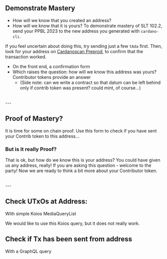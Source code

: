 
## Demonstrate Mastery
- How will we know that you created an address?
- How will we know that it is yours?
To demonstrate mastery of SLT 102.2, send your PPBL 2023 to the new address you generated with `cardano-cli`.

If you feel uncertain about doing this, try sending just a few `tAda` first. Then, look for your address on [Cardanoscan Preprod](https://preprod.cardanoscan.io), to confirm that the transaction worked.

- On the front end, a confirmation form
- Which raises the question: how will we know this address was yours? Contributor tokens provide an answer
	- (Side note: can we write a contract so that datum can be left behind only if contrib token was present? could mint, of course...)

<br />
---


## Proof of Mastery?

It is time for some on chain proof. Use this form to check if you have sent your Contrib token to this address...

<CheckAddress />

### But is it really Proof?

That is ok, but how do we know this is your address? You could have given us any address, really! If you are asking this question - welcome to the party! Now we are ready to think a bit more about your Contributor token.

<br />
---

## Check UTxOs at Address:
With simple Koios MediaQueryList

We would like to use this Koios query, but it does not really work.

## Check if Tx has been sent from address
With a GraphQL query
<CheckTxFromAddressWithPolicyID />
